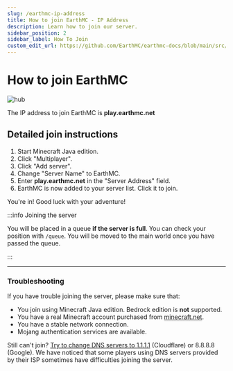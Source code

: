 ---
slug: /earthmc-ip-address
title: How to join EarthMC - IP Address
description: Learn how to join our server.
sidebar_position: 2
sidebar_label: How To Join
custom_edit_url: https://github.com/EarthMC/earthmc-docs/blob/main/src/docs/how-to-join-earthmc.mdx
---
# How to join EarthMC

![hub](/img/emchub.png)

The IP address to join EarthMC is **play.earthmc.net**

## Detailed join instructions
1. Start Minecraft Java edition.
2. Click "Multiplayer".
3. Click "Add server".
4. Change "Server Name" to EarthMC.
5. Enter **play.earthmc.net** in the "Server Address" field.
6. EarthMC is now added to your server list. Click it to join.

You're in! Good luck with your adventure!

:::info Joining the server

You will be placed in a queue **if the server is full**. You can check your position with `/queue`. You will be moved to the main world once you have passed the queue. 

:::

---

### Troubleshooting
If you have trouble joining the server, please make sure that:

* You join using Minecraft Java edition. Bedrock edition is **not** supported.
* You have a real Minecraft account purchased from [minecraft.net](https://minecraft.net).
* You have a stable network connection.
* Mojang authentication services are available. 

Still can't join? [Try to change DNS servers to 1.1.1.1](https://developers.cloudflare.com/1.1.1.1/setup-1.1.1.1/windows) (Cloudflare) or 8.8.8.8 (Google). We have noticed that some players using DNS servers provided by their ISP sometimes have difficulties joining the server.
